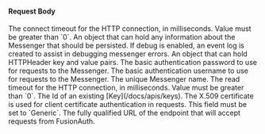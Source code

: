 
#### Request Body

<APIBlock>
  <APIField name="messenger.connectTimeout" type="Integer" required>
    The connect timeout for the HTTP connection, in milliseconds. Value must be greater than `0`.
  </APIField>
  <APIField name="messenger.data" type="Object" optional>
    An object that can hold any information about the Messenger that should be persisted.
  </APIField>
  <APIField name="messenger.debug" type="Boolean" optional defaults="false">
    If debug is enabled, an event log is created to assist in debugging messenger errors.
  </APIField>
  <APIField name="messenger.headers" type="Object" optional>
    An object that can hold HTTPHeader key and value pairs.
  </APIField>
  <APIField name="messenger.httpAuthenticationPassword" type="String" optional>
    The basic authentication password to use for requests to the Messenger.
  </APIField>
  <APIField name="messenger.httpAuthenticationUsername" type="String" optional>
    The basic authentication username to use for requests to the Messenger.
  </APIField>
  <APIField name="messenger.name" type="String" required>
    The unique Messenger name.
  </APIField>
  <APIField name="messenger.readTimeout" type="Integer" required>
    The read timeout for the HTTP connection, in milliseconds. Value must be greater than `0`.
  </APIField>
  <APIField name="messenger.sslCertificateId" type="UUID" optional>
    The Id of an existing [Key](/docs/apis/keys). The X.509 certificate is used for client certificate authentication in requests.
  </APIField>
  <APIField name="messenger.type" type="String" required>
    This field must be set to `Generic`.
  </APIField>
  <APIField name="messenger.url" type="String" required>
    The fully qualified URL of the endpoint that will accept requests from FusionAuth.
  </APIField>
</APIBlock>

<JSON title="Example Generic Messenger Request JSON" src="messengers/generic-request.json" />
